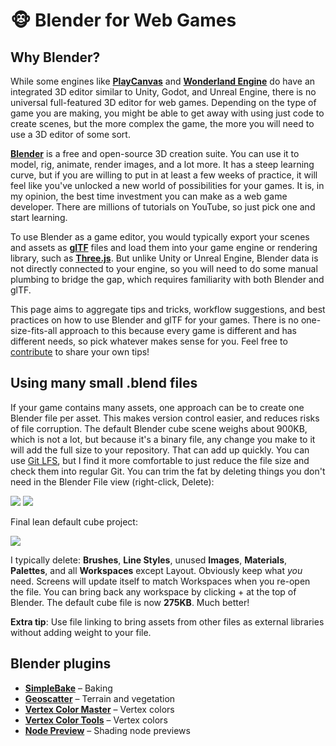 
# 🐵 Blender for Web Games

## Why Blender?

While some engines like <PlayCanvasLogo /> [**PlayCanvas**](https://playcanvas.com/) and <WonderlandLogo /> [**Wonderland Engine**](https://wonderlandengine.com/) do have an integrated 3D editor similar to Unity, Godot, and Unreal Engine, there is no universal full-featured 3D editor for web games. Depending on the type of game you are making, you might be able to get away with using just code to create scenes, but the more complex the game, the more you will need to use a 3D editor of some sort.

<BlenderLogo /> [**Blender**](https://www.blender.org/) is a free and open-source 3D creation suite.
You can use it to model, rig, animate, render images, and a lot more. It has a steep learning curve,
but if you are willing to put in at least a few weeks of practice, it will feel like you've unlocked
a new world of possibilities for your games. It is, in my opinion, the best time investment you can
make as a web game developer. There are millions of tutorials on YouTube, so just pick one and start
learning.

To use Blender as a game editor, you would typically export your scenes and assets as <GltfLogo /> [**glTF**](https://www.khronos.org/gltf/) files and load them into your game engine or rendering library, such as <ThreeLogo /> [**Three.js**](https://threejs.org/). But unlike Unity or Unreal Engine, Blender data is not directly connected to your engine, so you will need to do some manual plumbing to bridge the gap, which requires familiarity with both Blender and glTF.

This page aims to aggregate tips and tricks, workflow suggestions, and best practices on how to use Blender and glTF for your games. There is no one-size-fits-all approach to this because every game is different and has different needs, so pick whatever makes sense for you. Feel free to [contribute](https://github.com/verekia/webgamedev) to share your own tips!

## Using many small .blend files

If your game contains many assets, one approach can be to create one Blender file per asset. This makes version control easier, and reduces risks of file corruption. The default Blender cube scene weighs about 900KB, which is not a lot, but because it's a binary file, any change you make to it will add the full size to your repository. That can add up quickly. You can use [Git LFS](https://git-lfs.com/), but I find it more comfortable to just reduce the file size and check them into regular Git. You can trim the fat by deleting things you don't need in the Blender File view (right-click, Delete):

<div className="flex flex-wrap gap-4 my-4">
  <img src="/images/blender/blender-file-1.webp" className="max-h-72" />
  <img src="/images/blender/blender-file-2.webp" className="max-h-72" />
</div>

Final lean default cube project:

<div className="flex flex-wrap gap-4 my-4">
  <img src="/images/blender/blender-file-3.webp" className="max-h-72" />
</div>

I typically delete: **Brushes**, **Line Styles**, unused **Images**, **Materials**, **Palettes**, and all **Workspaces** except Layout. Obviously keep what _you_ need. Screens will update itself to match Workspaces when you re-open the file. You can bring back any workspace by clicking + at the top of Blender. The default cube file is now **275KB**. Much better!

**Extra tip**: Use file linking to bring assets from other files as external libraries without adding weight to your file.

## Blender plugins

- [**SimpleBake**](https://superhivemarket.com/products/simplebake---simple-pbr-and-other-baking-in-blender-2) – Baking
- [**Geoscatter**](https://geoscatter.com/) – Terrain and vegetation
- [**Vertex Color Master**](https://github.com/andyp123/blender_vertex_color_master) – Vertex colors
- [**Vertex Color Tools**](https://github.com/EelisOtsamo/VertexColorTools) – Vertex colors
- [**Node Preview**](https://superhivemarket.com/products/node-preview) – Shading node previews

